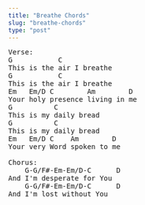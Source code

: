 ```yaml
---
title: "Breathe Chords"
slug: "breathe-chords"
type: "post"
---
```


<pre>
Verse:
G           C        
This is the air I breathe
G           C
This is the air I breathe
Em   Em/D C        Am        D
Your holy presence living in me
G          C        
This is my daily bread
G          C        
This is my daily bread
Em   Em/D C    Am        D
Your very Word spoken to me

Chorus:
    G-G/F#-Em-Em/D-C      D
And I'm desperate for You
    G-G/F#-Em-Em/D-C      D
And I'm lost without You
</pre>
